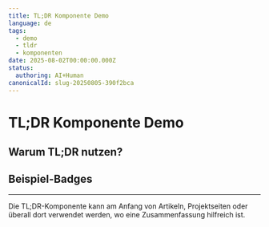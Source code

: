 ```yaml
---
title: TL;DR Komponente Demo
language: de
tags:
  - demo
  - tldr
  - komponenten
date: 2025-08-02T00:00:00.000Z
status:
  authoring: AI+Human
canonicalId: slug-20250805-390f2bca
---
```



# TL;DR Komponente Demo

<Tldr tldr="Diese Seite demonstriert die neue TL;DR-Komponente. Sie bietet eine schnelle, KI-generierte Zusammenfassung, damit Leser sofort den Kern erfassen können." />

## Warum TL;DR nutzen?

<Note
  title="Schnelle Zusammenfassungen"
  description="TL;DR-Abschnitte helfen Lesern, die Hauptpunkte eines Inhalts schnell zu erfassen. Perfekt für Vielbeschäftigte!"
  icon="tabler:info-square"
/>

## Beispiel-Badges

<Badge variant="ai" text="KI" icon="🤖" size="sm" />
<Badge variant="human" text="Mensch" icon="🧑" size="sm" />
<Badge variant="tag" text="Demo" size="md" />

---

Die TL;DR-Komponente kann am Anfang von Artikeln, Projektseiten oder überall dort verwendet werden, wo eine Zusammenfassung hilfreich ist.
